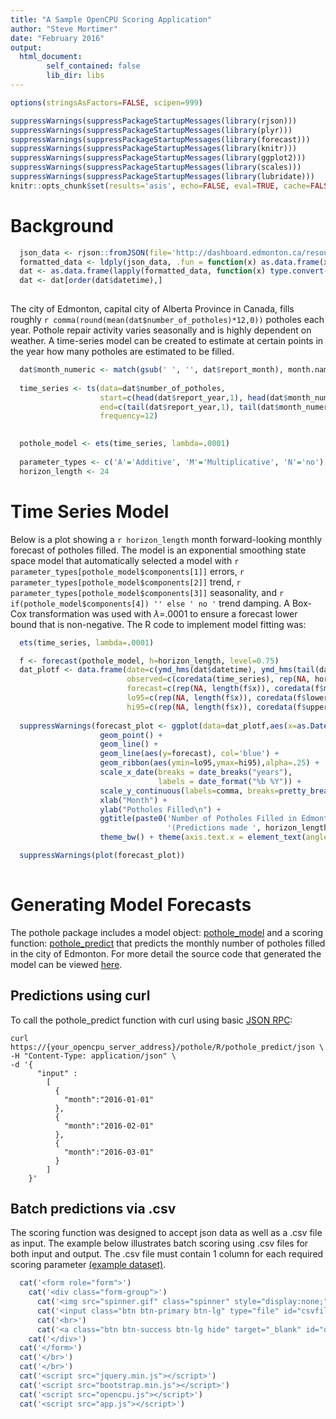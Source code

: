 ```yaml
---
title: "A Sample OpenCPU Scoring Application"
author: "Steve Mortimer"
date: "February 2016"
output: 
  html_document:
        self_contained: false
        lib_dir: libs
---
```


``` r

options(stringsAsFactors=FALSE, scipen=999)

suppressWarnings(suppressPackageStartupMessages(library(rjson)))
suppressWarnings(suppressPackageStartupMessages(library(plyr)))
suppressWarnings(suppressPackageStartupMessages(library(forecast)))
suppressWarnings(suppressPackageStartupMessages(library(knitr)))
suppressWarnings(suppressPackageStartupMessages(library(ggplot2)))
suppressWarnings(suppressPackageStartupMessages(library(scales)))
suppressWarnings(suppressPackageStartupMessages(library(lubridate)))
knitr::opts_chunk$set(results='asis', echo=FALSE, eval=TRUE, cache=FALSE, message = FALSE, warning = FALSE)

```

# Background

```r

  json_data <- rjson::fromJSON(file='http://dashboard.edmonton.ca/resource/i3wp-57z9.json') 
  formatted_data <- ldply(json_data, .fun = function(x) as.data.frame(x))
  dat <- as.data.frame(lapply(formatted_data, function(x) type.convert(x, as.is=T)))
  dat <- dat[order(dat$datetime),]
  
```

The city of Edmonton, capital city of Alberta Province in Canada, fills roughly 
`r comma(round(mean(dat$number_of_potholes)*12,0))` potholes each year. 
Pothole repair activity varies seasonally and is highly dependent on weather. A time-series model 
can be created to estimate at certain points in the year how many potholes are estimated to be filled.

```r
  
  dat$month_numeric <- match(gsub(' ', '', dat$report_month), month.name)
  
  time_series <- ts(data=dat$number_of_potholes, 
                    start=c(head(dat$report_year,1), head(dat$month_numeric,1)), 
                    end=c(tail(dat$report_year,1), tail(dat$month_numeric,1)), 
                    frequency=12)
  
```

```r

  pothole_model <- ets(time_series, lambda=.0001)
  
  parameter_types <- c('A'='Additive', 'M'='Multiplicative', 'N'='no')
  horizon_length <- 24

```

# Time Series Model

Below is a plot showing a `r horizon_length` month forward-looking monthly 
forecast of potholes filled. The model is an exponential smoothing state 
space model that automatically selected a model with 
`r parameter_types[pothole_model$components[1]]` errors, 
`r parameter_types[pothole_model$components[2]]` trend, 
`r parameter_types[pothole_model$components[3]]` seasonality, and 
`r if(pothole_model$components[4]) '' else ' no '` trend damping. A Box-Cox transformation 
was used with $\lambda$=.0001 to ensure a forecast lower bound that is non-negative. The 
R code to implement model fitting was:

```r
  ets(time_series, lambda=.0001)
```

```r
  
  
  f <- forecast(pothole_model, h=horizon_length, level=0.75)
  dat_plotf <- data.frame(date=c(ymd_hms(dat$datetime), ymd_hms(tail(dat$datetime,1))%m+%months(1:24)), 
                          observed=c(coredata(time_series), rep(NA, horizon_length)),
                          forecast=c(rep(NA, length(f$x)), coredata(f$mean)),
                          lo95=c(rep(NA, length(f$x)), coredata(f$lower)), 
                          hi95=c(rep(NA, length(f$x)), coredata(f$upper)))
  
  suppressWarnings(forecast_plot <- ggplot(data=dat_plotf,aes(x=as.Date(date),y=observed)) +
                    geom_point() +
                    geom_line() +
                    geom_line(aes(y=forecast), col='blue') +
                    geom_ribbon(aes(ymin=lo95,ymax=hi95),alpha=.25) +
                    scale_x_date(breaks = date_breaks("years"),
                                 labels = date_format("%b %Y")) + 
                    scale_y_continuous(labels=comma, breaks=pretty_breaks(n=10)) + 
                    xlab("Month") + 
                    ylab("Potholes Filled\n") + 
                    ggtitle(paste0('Number of Potholes Filled in Edmonton, Alberta\n',
                                   '(Predictions made ', horizon_length, ' Months Forward)\n')) +
                    theme_bw() + theme(axis.text.x = element_text(angle = 45, hjust = 1)))

  suppressWarnings(plot(forecast_plot))
  
```

# Generating Model Forecasts

The pothole package includes a model object: [pothole_model](../data/pothole_model) and a 
scoring function: [pothole_predict](../R/pothole_predict) that predicts the monthly number of potholes
filled in the city of Edmonton. For more detail the source code that generated 
the model can be viewed <a href="../pothole/createmodel.R">here</a>.

## Predictions using curl

To call the pothole\_predict function with curl 
using basic [JSON RPC](https://www.opencpu.org/api.html#api-json):

```
curl https://{your_opencpu_server_address}/pothole/R/pothole_predict/json \
-H "Content-Type: application/json" \
-d '{
      "input" : 
        [ 
          {
            "month":"2016-01-01"
          }, 
          {
            "month":"2016-02-01"
          }, 
          {
            "month":"2016-03-01"
          } 
        ]
    }'
```

## Batch predictions via .csv

The scoring function was designed to accept json data as well as a .csv file as input. 
The example below illustrates batch scoring using .csv files for both input and output. 
The .csv file must contain 1 column for each required scoring parameter 
<a href="../pothole/testdata.csv">(example dataset)</a>.

```r
  cat('<form role="form">')
    cat('<div class="form-group">')
      cat('<img src="spinner.gif" class="spinner" style="display:none;" />')
      cat('<input class="btn btn-primary btn-lg" type="file" id="csvfile" onchange="csvScore()">') 
      cat('<br>')
      cat('<a class="btn btn-success btn-lg hide" target="_blank" id="outputcsv">Output CSV</a>')
    cat('</div>')
  cat('</form>')
  cat('</br>')
  cat('</br>')
  cat('<script src="jquery.min.js"></script>')
  cat('<script src="bootstrap.min.js"></script>')
  cat('<script src="opencpu.js"></script>')
  cat('<script src="app.js"></script>')
```
